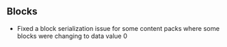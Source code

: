 



## **Blocks**

-   Fixed a block serialization issue for some content packs where some blocks were changing to data value 0

